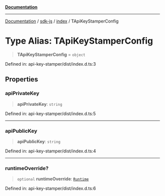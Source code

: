 [**Documentation**](../../../README.mdx)

***

[Documentation](../../../modules.mdx) / [sdk-js](../../README.mdx) / [index](../README.mdx) / TApiKeyStamperConfig

# Type Alias: TApiKeyStamperConfig

> **TApiKeyStamperConfig** = `object`

Defined in: api-key-stamper/dist/index.d.ts:3

## Properties

### apiPrivateKey

> **apiPrivateKey**: `string`

Defined in: api-key-stamper/dist/index.d.ts:5

***

### apiPublicKey

> **apiPublicKey**: `string`

Defined in: api-key-stamper/dist/index.d.ts:4

***

### runtimeOverride?

> `optional` **runtimeOverride**: [`Runtime`](../../../api-key-stamper/index/Runtime/README.mdx)

Defined in: api-key-stamper/dist/index.d.ts:6
